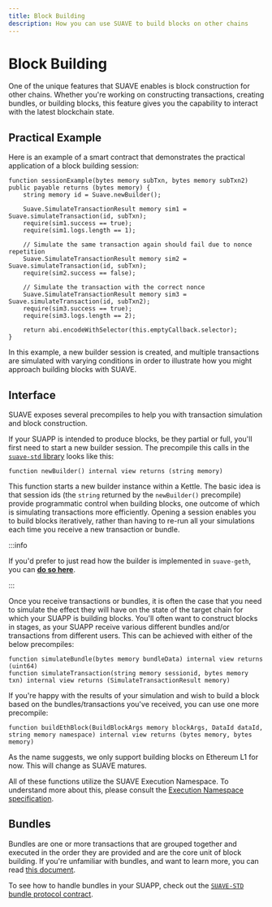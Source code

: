 ```yaml
---
title: Block Building
description: How you can use SUAVE to build blocks on other chains
---
```


# Block Building

One of the unique features that SUAVE enables is block construction for other chains. Whether you're working on constructing transactions, creating bundles, or building blocks, this feature gives you the capability to interact with the latest blockchain state.

## Practical Example

Here is an example of a smart contract that demonstrates the practical application of a block building session:

```solidity
function sessionExample(bytes memory subTxn, bytes memory subTxn2) public payable returns (bytes memory) {
    string memory id = Suave.newBuilder();

    Suave.SimulateTransactionResult memory sim1 = Suave.simulateTransaction(id, subTxn);
    require(sim1.success == true);
    require(sim1.logs.length == 1);

    // Simulate the same transaction again should fail due to nonce repetition
    Suave.SimulateTransactionResult memory sim2 = Suave.simulateTransaction(id, subTxn);
    require(sim2.success == false);

    // Simulate the transaction with the correct nonce
    Suave.SimulateTransactionResult memory sim3 = Suave.simulateTransaction(id, subTxn2);
    require(sim3.success == true);
    require(sim3.logs.length == 2);

    return abi.encodeWithSelector(this.emptyCallback.selector);
}
```

In this example, a new builder session is created, and multiple transactions are simulated with varying conditions in order to illustrate how you might approach building blocks with SUAVE.

## Interface

SUAVE exposes several precompiles to help you with transaction simulation and block construction.

If your SUAPP is intended to produce blocks, be they partial or full, you'll first need to start a new builder session. The precompile this calls in the [`suave-std` library](https://github.com/flashbots/suave-std/blob/main/src/suavelib/Suave.sol) looks like this:

```solidity
function newBuilder() internal view returns (string memory)
```

This function starts a new builder instance within a Kettle. The basic idea is that session ids (the `string` returned by the `newBuilder()` precompile) provide programmatic control when building blocks, one outcome of which is simulating transactions more efficiently. Opening a session enables you to build blocks iteratively, rather than having to re-run all your simulations each time you receive a new transaction or bundle. 

:::info

If you'd prefer to just read how the builder is implemented in `suave-geth`, you can [**do so here**](https://github.com/flashbots/suave-geth/blob/main/suave/builder/builder.go).

:::

Once you receive transactions or bundles, it is often the case that you need to simulate the effect they will have on the state of the target chain for which your SUAPP is building blocks. You'll often want to construct blocks in stages, as your SUAPP receive various different bundles and/or transactions from different users. This can be achieved with either of the below precompiles:

```solidity
function simulateBundle(bytes memory bundleData) internal view returns (uint64)
function simulateTransaction(string memory sessionid, bytes memory txn) internal view returns (SimulateTransactionResult memory)
```

If you're happy with the results of your simulation and wish to build a block based on the bundles/transactions you've received, you can use one more precompile:

```solidity
function buildEthBlock(BuildBlockArgs memory blockArgs, DataId dataId, string memory namespace) internal view returns (bytes memory, bytes memory)
```

As the name suggests, we only support building blocks on Ethereum L1 for now. This will change as SUAVE matures.

All of these functions utilize the SUAVE Execution Namespace. To understand more about this, please consult the [Execution Namespace specification](/technical/specs/toliman/mevm.md#suavex-namespace).

## Bundles

Bundles are one or more transactions that are grouped together and executed in the order they are provided and are the core unit of block building. If you're unfamiliar with bundles, and want to learn more, you can read [this document](https://docs.flashbots.net/flashbots-auction/advanced/understanding-bundles).

To see how to handle bundles in your SUAPP, check out the [`SUAVE-STD` bundle protocol contract](https://github.com/flashbots/suave-std/blob/main/src/protocols/Bundle.sol).

